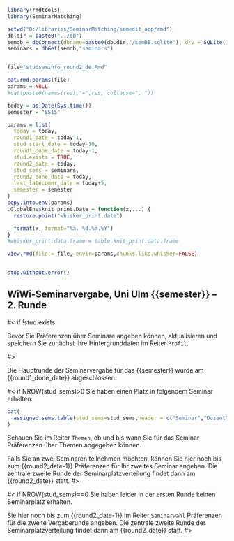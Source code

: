 
```r
library(rmdtools)
library(SeminarMatching)

setwd("D:/libraries/SeminarMatching/semedit_app/rmd")
db.dir = paste0("../db")
semdb = dbConnect(dbname=paste0(db.dir,"/semDB.sqlite"), drv = SQLite())
seminars = dbGet(semdb,"seminars")


file="studseminfo_round2_de.Rmd"

cat.rmd.params(file)
params = NULL
#cat(paste0(names(res),"=",res, collapse=", "))

today = as.Date(Sys.time())
semester = "SS15"

params = list(
  today = today,
  round1_date = today-1,  
  stud_start_date = today-10,
  round1_done_date = today-1,
  stud.exists = TRUE,
  round2_date = today,
  stud_sems = seminars,
  round2_done_date = today,
  last_latecomer_date = today+5,
  semester = semester
)
copy.into.env(params)
.GlobalEnv$knit_print.Date = function(x,...) {
  restore.point("whisker_print.date")

  format(x, format="%a. %d.%m.%Y")
}
#whisker_print.data.frame = table.knit_print.data.frame

view.rmd(file = file, envir=params,chunks.like.whisker=FALSE)


stop.without.error()
```

<!-- START -->

## WiWi-Seminarvergabe, Uni Ulm {{semester}} -- 2. Runde

#< if !stud.exists

Bevor Sie Präferenzen über Seminare angeben können, aktualisieren und speichern Sie zunächst Ihre Hintergrunddaten im Reiter `Profil`.

#>

Die Hauptrunde der Seminarvergabe für das {{semester}} wurde am {{round1_done_date}} abgeschlossen.

#< if NROW(stud_sems)>0
Sie haben einen Platz in folgendem Seminar erhalten:

```r
cat(
  assigned.sems.table(stud_sems=stud_sems,header = c("Seminar","Dozent"), topic.header = "Thema", topic.choice.label = "Thema wählen...")
)
```

Schauen Sie im Reiter `Themen`, ob und bis wann Sie für das Seminar Präferenzen über Themen angegeben können.

Falls Sie an zwei Seminaren teilnehmen möchten, können Sie hier noch bis zum {{round2_date-1}} Präferenzen für Ihr zweites Seminar angeben. Die zentrale zweite Runde der Seminarplatzverteilung findet dann am {{round2_date}} statt.
#>

#< if NROW(stud_sems)==0
Sie haben leider in der ersten Runde keinen Seminarplatz erhalten.

Sie hier noch bis zum {{round2_date-1}} im Reiter `Seminarwahl` Präferenzen für die zweite Vergaberunde angeben. Die zentrale zweite Runde der Seminarplatzverteilung findet dann am {{round2_date}} statt.
#>


